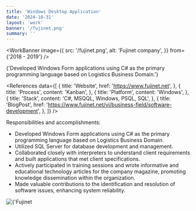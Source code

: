```yaml
---
title: 'Windows Desktop Application'
date: '2024-10-31'
layout: 'work'
banner: '/fujinet.png'
summary: ''
---
```


<WorkBanner
  image={{
    src: '/fujinet.png',
    alt: 'Fujinet company',
  }}
  from={'2018 - 2019'}
/>

<MinContainer>
  <Breadcrumb
    root={{
      title: 'Work',
      href: '/work',
    }}
    currentPage={'Windows Desktop Application'}
  />
  <p className={'indent-4 py-4'}>
    {'Developed Windows Form applications using C# as the primary programming language based on Logistics Business Domain.'}
  </p>

<References
  data={[
    {
      title: 'Website',
      href: 'https://www.fujinet.net',
    },
    {
      title: 'Process',
      content: 'Kanban',
    },
    {
      title: 'Platform',
      content: 'Windows',
    },
    {
      title: 'Stack',
      content: 'C#, MSQQL, Windows, PSQL, SQL',
    },
    {
      title: 'BlogPost',
      href: 'https://www.fujinet.net/vi/business-field/software-development',
    },
  ]}
/>

<p className='indent-4 py-4'>Responsibilities and accomplishments:</p>

<div className={'ml-4'}>

- Developed Windows Form applications using C# as the primary programming language based on Logistics Business Domain.
- Utilized SQL Server for database development and management.
- Collaborated closely with interpreters to understand client requirements and built applications that met client specifications.
- Actively participated in training sessions and wrote informative and educational technology articles for the company magazine, promoting knowledge dissemination within the organization.
- Made valuable contributions to the identification and resolution of software issues, enhancing system reliability.

</div>

<div className={'py-4 flex flex-col gap-2'}>
  <Image
    src={'/fujinet.png'}
    alt={'Fujinet logo'}
    className={'aspect-video'}
  />
</div>

</MinContainer>
